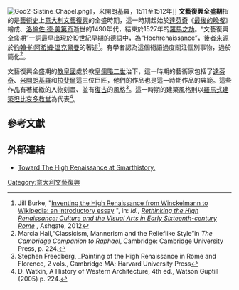 [[File:God2-Sistine_Chapel.png|thumb]]》，米開朗基羅，1511至1512年]]
'''文藝復興全盛期'''指的是[[藝術史|藝術史]]上[[意大利文藝復興|意大利文藝復興]]的全盛時期，這一時期起始於[[達芬奇|達芬奇]]《[[最後的晚餐_(達芬奇)|最後的晚餐]]》繪成、[[洛倫佐·德·美第奇|洛倫佐·德·美第奇]]逝世的1490年代，結束於1527年的[[羅馬之劫_(1527年)|羅馬之劫]]。“文藝復興全盛期”一詞最早出現於19世紀早期的德語中，為“Hochrenaissance”，後者來源於[[約翰·約阿希姆·溫克爾曼|約翰·約阿希姆·溫克爾曼]]的著述<ref>Jill Burke, "[http://www.ashgate.com/pdf/SamplePages/Rethinking_the_High_Renaissance_Intro.pdf Inventing the High Renaissance from Winckelmann to Wikipedia: an introductory essay] {{Wayback|url=http://www.ashgate.com/pdf/SamplePages/Rethinking_the_High_Renaissance_Intro.pdf |date=20150923185831 }}", in: ''Id.'', [http://www.ashgate.com/default.aspx?page=637&calcTitle=1&title_id=10751&edition_id=11076 ''Rethinking the High Renaissance: Culture and the Visual Arts in Early Sixteenth-century Rome''] {{Wayback|url=http://www.ashgate.com/default.aspx?page=637&calcTitle=1&title_id=10751&edition_id=11076 |date=20141108153848 }}, Ashgate, 2012</ref>。有學者認為這個術語過度關注個別事物，過於簡化<ref>Marcia Hall,“Classicism, Mannerism and the Relieflike Style”in ''The Cambridge Companion to Raphael'', Cambridge: Cambridge University Press, p. 224.</ref>。

文藝復興全盛期的[[教皇國|教皇國]]處於教皇[[儒略二世|儒略二世]]治下，這一時期的藝術家包括了[[達芬奇|達芬奇]]、[[米開朗基羅|米開朗基羅]]和[[拉斐爾·聖齊奧|拉斐爾]]這三位巨匠，他們的作品也是這一時期作品的典範。這些作品有著細緻的人物刻畫、並有[[古典時代|復古]]的風格<ref>Stephen Freedberg, _Painting of the High Renaissance in Rome and Florence, 2 vols., Cambridge MA; Harvard University Press</ref>。這一時期的建築風格則以[[羅馬式建築|羅馬式建築]][[坦比哀多教堂|坦比哀多教堂]]為代表<ref>D. Watkin, A History of Western Architecture, 4th ed., Watson Guptill (2005) p. 224.</ref>。

==參考文獻==
{{reflist|2}}

==外部連結==
{{commons category|Italian Renaissance art}}
*[http://smarthistory.khanacademy.org/High-Renaissance.html Toward The High Renaissance at Smarthistory.] {{Wayback|url=http://smarthistory.khanacademy.org/High-Renaissance.html |date=20141020161721 }}
{{西方藝術運動}}
{{文藝復興底部模板}}
[[Category:意大利文藝復興|Category:意大利文藝復興]]